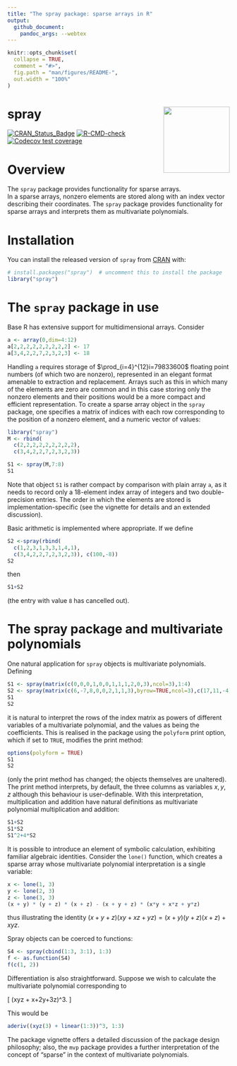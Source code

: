 ```yaml
---
title: "The spray package: sparse arrays in R"
output:
  github_document:
    pandoc_args: --webtex
---
```


<!-- README.md is generated from README.Rmd. Please edit that file -->

```r
knitr::opts_chunk$set(
  collapse = TRUE,
  comment = "#>",
  fig.path = "man/figures/README-",
  out.width = "100%"
)
```

# spray <img src="man/figures/spray.png" width = "150" align="right" />

<!-- badges: start -->
[![CRAN_Status_Badge](https://www.r-pkg.org/badges/version/spray)](https://cran.r-project.org/package=spray)
[![R-CMD-check](https://github.com/RobinHankin/spray/actions/workflows/R-CMD-check.yaml/badge.svg)](https://github.com/RobinHankin/spray/actions/workflows/R-CMD-check.yaml)
[![Codecov test coverage](https://codecov.io/gh/RobinHankin/spray/branch/master/graph/badge.svg)](https://app.codecov.io/gh/RobinHankin/spray?branch=master)
<!-- badges: end -->

# Overview

The `spray` package provides functionality for sparse arrays.  
In a sparse arrays, nonzero elements are stored along with an index
vector describing their coordinates.  The `spray` package provides
functionality for sparse arrays and interprets them as multivariate
polynomials.


# Installation

You can install the released version of `spray` from
[CRAN](https://CRAN.R-project.org) with:

```r
# install.packages("spray")  # uncomment this to install the package
library("spray")
```

# The `spray` package in use

Base R has extensive support for multidimensional arrays.  Consider

```r
a <- array(0,dim=4:12)
a[2,2,2,2,2,2,2,2,2] <- 17
a[3,4,2,2,7,2,3,2,3] <- 18
```

Handling `a` requires storage of $\prod_{i=4}^{12}i=79833600$ floating
point numbers (of which two are nonzero), represented in an elegant
format amenable to extraction and replacement.  Arrays such as this in
which many of the elements are zero are common and in this case
storing only the nonzero elements and their positions would be a more
compact and efficient representation.  To create a sparse array object
in the `spray` package, one specifies a matrix of indices with each
row corresponding to the position of a nonzero element, and a numeric
vector of values:
	
```r
library("spray")
M <- rbind(
  c(2,2,2,2,2,2,2,2,2),
  c(3,4,2,2,7,2,3,2,3))

S1 <- spray(M,7:8)
S1
``` 

Note that object `S1` is rather compact by comparison with plain
array `a`, as it needs to record only a 18-element index array of
integers and two double-precision entries.  The order in which the
elements are stored is implementation-specific (see the vignette for
details and an extended discussion).

Basic arithmetic is implemented where appropriate.  If we define

```r
S2 <-spray(rbind(
  c(1,2,3,1,3,3,1,4,1),
  c(3,4,2,2,7,2,3,2,3)), c(100,-8))
S2
```

then 

```r
S1+S2
```

(the entry with value `8` has cancelled out).

# The spray package and multivariate polynomials

One natural application for `spray` objects is multivariate
polynomials.  Defining

```r
S1 <- spray(matrix(c(0,0,0,1,0,0,1,1,1,2,0,3),ncol=3),1:4)
S2 <- spray(matrix(c(6,-7,8,0,0,2,1,1,3),byrow=TRUE,ncol=3),c(17,11,-4))
S1
S2
```

it is natural to interpret the rows of the index matrix as powers of
different variables of a multivariate polynomial, and the values as
being the coefficients.  This is realised in the package using the
`polyform` print option, which if set to `TRUE`, modifies the print
method:

```r
options(polyform = TRUE)
S1
S2
```

(only the print method has changed; the objects themselves are
unaltered).  The print method interprets, by default, the three
columns as variables $x,y,z$ although this behaviour is
user-definable.  With this interpretation, multiplication and addition
have natural definitions as multivariate polynomial multiplication and
addition: 


```r
S1+S2
S1*S2
S1^2+4*S2
```

It is possible to introduce an element of symbolic calculation,
exhibiting familiar algebraic identities.  Consider the `lone()`
function, which creates a sparse array whose multivariate polynomial
interpretation is a single variable:

```r
x <- lone(1, 3)
y <- lone(2, 3)
z <- lone(3, 3)
(x + y) * (y + z) * (x + z) - (x + y + z) * (x*y + x*z + y*z)
```

thus illustrating the identity
$(x+y+z)(xy+xz+yz)=(x+y)(y+z)(x+z)+xyz$.

Spray objects can be coerced to functions:

```r
S4 <- spray(cbind(1:3, 3:1), 1:3)
f <- as.function(S4)
f(c(1, 2))
```

Differentiation is also straightforward.  Suppose we wish to calculate
the multivariate polynomial corresponding to
 
\[
\frac{\partial^6}{\partial x\,\partial^2y\,\partial^3z}
\left(xyz + x+2y+3z\right)^3.
\]

This would be

```r
aderiv((xyz(3) + linear(1:3))^3, 1:3)
```

The package vignette offers a detailed discussion of the package
design philosophy; also, the `mvp` package provides a further
interpretation of the concept of "sparse" in the context of
multivariate polynomials.
